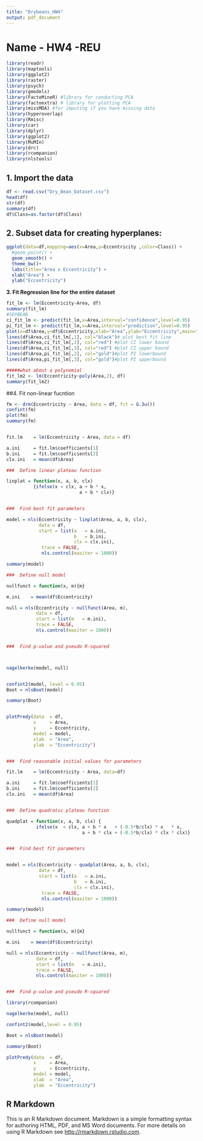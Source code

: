```yaml
---
title: "Drybeans_HW4"
output: pdf_document
---
```


# Name - HW4 -REU


```r
library(readr)
library(maptools)
library(ggplot2)
library(raster)
library(psych)
library(gmodels)
library(FactoMineR) #library for conducting PCA
library(factoextra) # library for plotting PCA
library(missMDA) #for imputing if you have missing data
library(hyperoverlap)
library(Rmisc)
library(car)
library(dplyr)
library(ggplot2)
library(MuMIn)
library(drc)
library(rcompanion)
library(nlstools)

```

## 1.	Import the data
```r
df <- read.csv("Dry_Bean_Dataset.csv")
head(df)
str(df)
summary(df)
df$Class=as.factor(df$Class)

```

## 2. Subset data for creating hyperplanes:
```r
ggplot(data=df,mapping=aes(x=Area,y=Eccentricity ,color=Class)) +
  #geom_point() +
  geom_smooth() +
  theme_bw()+
  labs(title="Area x Eccentricity") +
  xlab("Area") +
  ylab("Eccentricity")

```
**3.	Fit Regression line for the entire dataset**	
```r
fit_lm <- lm(Eccentricity~Area, df)
summary(fit_lm)
#SOYBEAN
ci_fit_lm <- predict(fit_lm,x=Area,interval="confidence",level=0.95)
pi_fit_lm <- predict(fit_lm,x=Area,interval="prediction",level=0.95)
plot(x=df$Area,y=df$Eccentricity,xlab="Area",ylab="Eccentricity",main="Area x Eccentricity", ylim=c(0,1.2),col="purple")
lines(df$Area,ci_fit_lm[,1], col="black")# plot best fit line
lines(df$Area,ci_fit_lm[,2], col="red") #plot CI lower bound
lines(df$Area,ci_fit_lm[,3], col="red") #plot CI upper bound
lines(df$Area,pi_fit_lm[,2], col="gold")#plot PI lowerbound
lines(df$Area,pi_fit_lm[,3], col="gold")#plot PI upperbound

#####what about a polynomial
fit_lm2 <- lm(Eccentricity~poly(Area,2), df)
summary(fit_lm2)


```
##4. Fit non-linear fucntion
```r

fm <- drm(Eccentricity ~ Area, data = df, fct = G.3u())
confint(fm)
plot(fm)
summary(fm)


fit.lm    = lm(Eccentricity ~ Area, data = df)

a.ini     = fit.lm$coefficients[1]
b.ini     = fit.lm$coefficients[2]
clx.ini   = mean(df$Area)

###  Define linear plateau function

linplat = function(x, a, b, clx)
          {ifelse(x < clx, a + b * x,
                           a + b * clx)}


###  Find best fit parameters

model = nls(Eccentricity ~ linplat(Area, a, b, clx),
            data = df,
            start = list(a   = a.ini,
                         b   = b.ini,
                         clx = clx.ini),
             trace = FALSE,
             nls.control(maxiter = 1000))

summary(model)

###  Define null model

nullfunct = function(x, m){m}

m.ini    = mean(df$Eccentricity)

null = nls(Eccentricity ~ nullfunct(Area, m),
           data = df,
           start = list(m   = m.ini),
           trace = FALSE,
           nls.control(maxiter = 1000))


###  Find p-value and pseudo R-squared



nagelkerke(model, null)


confint2(model, level = 0.95)
Boot = nlsBoot(model)

summary(Boot)


plotPredy(data  = df,
          x     = Area,
          y     = Eccentricity,
          model = model,
          xlab  = "Area",
          ylab  = "Eccentricity")


###  Find reasonable initial values for parameters

fit.lm    = lm(Eccentricity ~ Area, data=df)

a.ini     = fit.lm$coefficients[1]
b.ini     = fit.lm$coefficients[2]
clx.ini   = mean(df$Area)


###  Define quadratic plateau function

quadplat = function(x, a, b, clx) {
           ifelse(x  < clx, a + b * x   + (-0.5*b/clx) * x   * x,
                            a + b * clx + (-0.5*b/clx) * clx * clx)}


###  Find best fit parameters


model = nls(Eccentricity ~ quadplat(Area, a, b, clx),
            data = df,
            start = list(a   = a.ini,
                         b   = b.ini,
                         clx = clx.ini),
             trace = FALSE,
             nls.control(maxiter = 1000))

summary(model)

###  Define null model

nullfunct = function(x, m){m}

m.ini    = mean(df$Eccentricity)

null = nls(Eccentricity ~ nullfunct(Area, m),
           data = df,
           start = list(m   = m.ini),
           trace = FALSE,
           nls.control(maxiter = 1000))


###  Find p-value and pseudo R-squared

library(rcompanion)

nagelkerke(model, null)

confint2(model,level = 0.95)

Boot = nlsBoot(model)

summary(Boot)

plotPredy(data  = df,
          x     = Area,
          y     = Eccentricity,
          model = model,
          xlab  = "Area",
          ylab  = "Eccentricity")


```


## R Markdown

This is an R Markdown document. Markdown is a simple formatting syntax for authoring HTML, PDF, and MS Word documents. For more details on using R Markdown see <http://rmarkdown.rstudio.com>.

